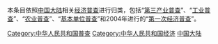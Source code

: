 {{Catmore}}

本条目依照[[中国大陆|中国大陆]]相关[[中华人民共和国经济普查|经济普查]]进行归类，包括“[[中华人民共和国第三产业普查|第三产业普查]]”、“[[中华人民共和国工业普查|工业普查]]”、“[[中华人民共和国农业普查|农业普查]]”、“[[中华人民共和国基本单位普查|基本单位普查]]”和2004年进行的“[[中华人民共和国第一次经济普查|第一次经济普查]]”。

[[Category:中华人民共和国普查|Category:中华人民共和国普查]]
[[Category:中华人民共和国经济|Category:中华人民共和国经济]]
[[Category:经济统计|中国大陆]]